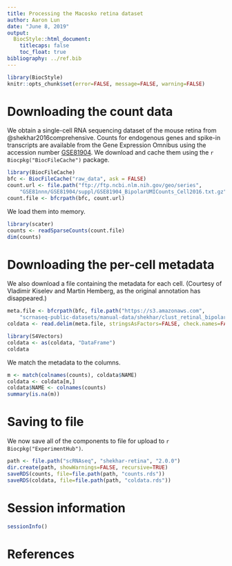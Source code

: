 ```yaml
---
title: Processing the Macosko retina dataset
author: Aaron Lun
date: "June 8, 2019"
output:
  BiocStyle::html_document:
    titlecaps: false
    toc_float: true
bibliography: ../ref.bib
---
```


```r
library(BiocStyle)
knitr::opts_chunk$set(error=FALSE, message=FALSE, warning=FALSE)
```

# Downloading the count data

We obtain a single-cell RNA sequencing dataset of the mouse retina from @shekhar2016comprehensive. 
Counts for endogenous genes and spike-in transcripts are available from the Gene Expression Omnibus
using the accession number [GSE81904](https://www.ncbi.nlm.nih.gov/geo/query/acc.cgi?acc=GSE81904).
We download and cache them using the `r Biocpkg("BiocFileCache")` package.

```r
library(BiocFileCache)
bfc <- BiocFileCache("raw_data", ask = FALSE)
count.url <- file.path("ftp://ftp.ncbi.nlm.nih.gov/geo/series",
    "GSE81nnn/GSE81904/suppl/GSE81904_BipolarUMICounts_Cell2016.txt.gz")
count.file <- bfcrpath(bfc, count.url)
```

We load them into memory.

```r
library(scater)
counts <- readSparseCounts(count.file)
dim(counts)
```

# Downloading the per-cell metadata

We also download a file containing the metadata for each cell.
(Courtesy of Vladimir Kiselev and Martin Hemberg, as the original annotation has disappeared.)

```r
meta.file <- bfcrpath(bfc, file.path("https://s3.amazonaws.com",
    "scrnaseq-public-datasets/manual-data/shekhar/clust_retinal_bipolar.txt"))
coldata <- read.delim(meta.file, stringsAsFactors=FALSE, check.names=FALSE)

library(S4Vectors)
coldata <- as(coldata, "DataFrame")
coldata
```

We match the metadata to the columns.

```r
m <- match(colnames(counts), coldata$NAME)
coldata <- coldata[m,]
coldata$NAME <- colnames(counts)
summary(is.na(m))
```

# Saving to file 

We now save all of the components to file for upload to `r Biocpkg("ExperimentHub")`.

```r
path <- file.path("scRNAseq", "shekhar-retina", "2.0.0")
dir.create(path, showWarnings=FALSE, recursive=TRUE)
saveRDS(counts, file=file.path(path, "counts.rds"))
saveRDS(coldata, file=file.path(path, "coldata.rds"))
```

# Session information

```r
sessionInfo()
```

# References
